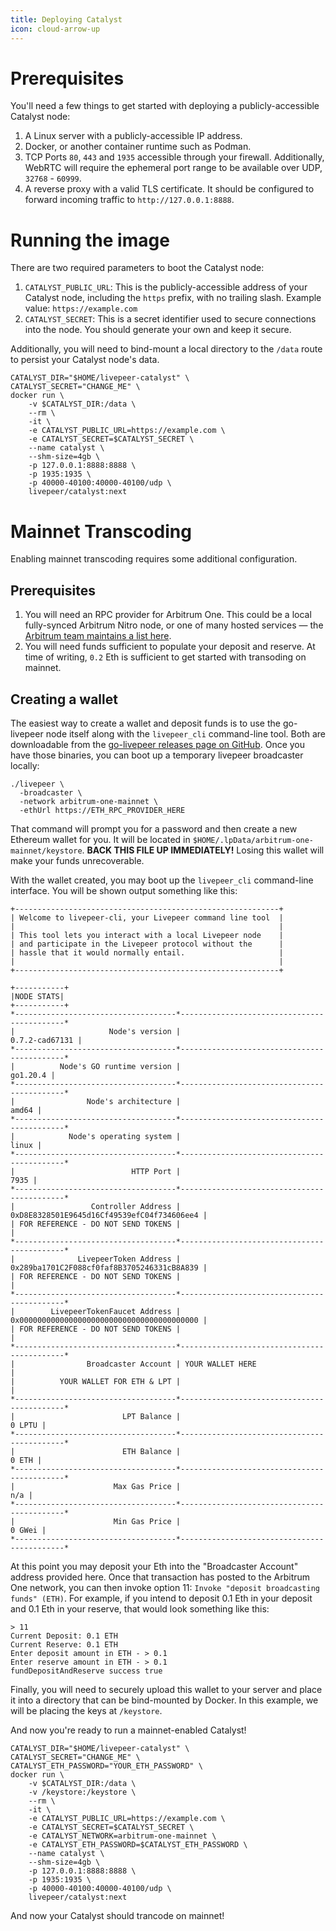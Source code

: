 ```yaml
---
title: Deploying Catalyst
icon: cloud-arrow-up
---
```


# Prerequisites

You'll need a few things to get started with deploying a publicly-accessible
Catalyst node:

1. A Linux server with a publicly-accessible IP address.
1. Docker, or another container runtime such as Podman.
1. TCP Ports `80`, `443` and `1935` accessible through your firewall.
   Additionally, WebRTC will require the ephemeral port range to be available
   over UDP, `32768` - `60999`.
1. A reverse proxy with a valid TLS certificate. It should be configured to
   forward incoming traffic to `http://127.0.0.1:8888`.

# Running the image

There are two required parameters to boot the Catalyst node:

1. `CATALYST_PUBLIC_URL`: This is the publicly-accessible address of your
   Catalyst node, including the `https` prefix, with no trailing slash. Example
   value: `https://example.com`
2. `CATALYST_SECRET`: This is a secret identifier used to secure connections
   into the node. You should generate your own and keep it secure.

Additionally, you will need to bind-mount a local directory to the `/data` route
to persist your Catalyst node's data.

```shell
CATALYST_DIR="$HOME/livepeer-catalyst" \
CATALYST_SECRET="CHANGE_ME" \
docker run \
    -v $CATALYST_DIR:/data \
    --rm \
    -it \
    -e CATALYST_PUBLIC_URL=https://example.com \
    -e CATALYST_SECRET=$CATALYST_SECRET \
    --name catalyst \
    --shm-size=4gb \
    -p 127.0.0.1:8888:8888 \
    -p 1935:1935 \
    -p 40000-40100:40000-40100/udp \
    livepeer/catalyst:next
```

# Mainnet Transcoding

Enabling mainnet transcoding requires some additional configuration.

## Prerequisites

1. You will need an RPC provider for Arbitrum One. This could be a local
   fully-synced Arbitrum Nitro node, or one of many hosted services — the
   [Arbitrum team maintains a list here](https://docs.arbitrum.io/node-running/node-providers).
2. You will need funds sufficient to populate your deposit and reserve. At time
   of writing, `0.2` Eth is sufficient to get started with transoding on
   mainnet.

## Creating a wallet

The easiest way to create a wallet and deposit funds is to use the go-livepeer
node itself along with the `livepeer_cli` command-line tool. Both are
downloadable from the
[go-livepeer releases page on GitHub](https://github.com/livepeer/go-livepeer/releases).
Once you have those binaries, you can boot up a temporary livepeer broadcaster
locally:

```
./livepeer \
  -broadcaster \
  -network arbitrum-one-mainnet \
  -ethUrl https://ETH_RPC_PROVIDER_HERE
```

That command will prompt you for a password and then create a new Ethereum
wallet for you. It will be located in
`$HOME/.lpData/arbitrum-one-mainnet/keystore`. **BACK THIS FILE UP
IMMEDIATELY!** Losing this wallet will make your funds unrecoverable.

With the wallet created, you may boot up the `livepeer_cli` command-line
interface. You will be shown output something like this:

```
+-----------------------------------------------------------+
| Welcome to livepeer-cli, your Livepeer command line tool  |
|                                                           |
| This tool lets you interact with a local Livepeer node    |
| and participate in the Livepeer protocol without the	    |
| hassle that it would normally entail.                     |
|                                                           |
+-----------------------------------------------------------+

+-----------+
|NODE STATS|
+-----------+
*------------------------------------*--------------------------------------------*
|                     Node's version |                             0.7.2-cad67131 |
*------------------------------------*--------------------------------------------*
|          Node's GO runtime version |                                   go1.20.4 |
*------------------------------------*--------------------------------------------*
|                Node's architecture |                                      amd64 |
*------------------------------------*--------------------------------------------*
|            Node's operating system |                                      linux |
*------------------------------------*--------------------------------------------*
|                          HTTP Port |                                       7935 |
*------------------------------------*--------------------------------------------*
|                 Controller Address | 0xD8E8328501E9645d16Cf49539efC04f734606ee4 |
| FOR REFERENCE - DO NOT SEND TOKENS |                                            |
*------------------------------------*--------------------------------------------*
|              LivepeerToken Address | 0x289ba1701C2F088cf0faf8B3705246331cB8A839 |
| FOR REFERENCE - DO NOT SEND TOKENS |                                            |
*------------------------------------*--------------------------------------------*
|        LivepeerTokenFaucet Address | 0x0000000000000000000000000000000000000000 |
| FOR REFERENCE - DO NOT SEND TOKENS |                                            |
*------------------------------------*--------------------------------------------*
|                Broadcaster Account | YOUR WALLET HERE                           |
|          YOUR WALLET FOR ETH & LPT |                                            |
*------------------------------------*--------------------------------------------*
|                        LPT Balance |                                     0 LPTU |
*------------------------------------*--------------------------------------------*
|                        ETH Balance |                                      0 ETH |
*------------------------------------*--------------------------------------------*
|                      Max Gas Price |                                        n/a |
*------------------------------------*--------------------------------------------*
|                      Min Gas Price |                                     0 GWei |
*------------------------------------*--------------------------------------------*
```

At this point you may deposit your Eth into the "Broadcaster Account" address
provided here. Once that transaction has posted to the Arbitrum One network, you
can then invoke option 11: `Invoke "deposit broadcasting funds" (ETH)`. For
example, if you intend to deposit 0.1 Eth in your deposit and 0.1 Eth in your
reserve, that would look something like this:

```
> 11
Current Deposit: 0.1 ETH
Current Reserve: 0.1 ETH
Enter deposit amount in ETH - > 0.1
Enter reserve amount in ETH - > 0.1
fundDepositAndReserve success true
```

Finally, you will need to securely upload this wallet to your server and place
it into a directory that can be bind-mounted by Docker. In this example, we will
be placing the keys at `/keystore`.

And now you're ready to run a mainnet-enabled Catalyst!

```shell
CATALYST_DIR="$HOME/livepeer-catalyst" \
CATALYST_SECRET="CHANGE_ME" \
CATALYST_ETH_PASSWORD="YOUR_ETH_PASSWORD" \
docker run \
    -v $CATALYST_DIR:/data \
    -v /keystore:/keystore \
    --rm \
    -it \
    -e CATALYST_PUBLIC_URL=https://example.com \
    -e CATALYST_SECRET=$CATALYST_SECRET \
    -e CATALYST_NETWORK=arbitrum-one-mainnet \
    -e CATALYST_ETH_PASSWORD=$CATALYST_ETH_PASSWORD \
    --name catalyst \
    --shm-size=4gb \
    -p 127.0.0.1:8888:8888 \
    -p 1935:1935 \
    -p 40000-40100:40000-40100/udp \
    livepeer/catalyst:next
```

And now your Catalyst should trancode on mainnet!
